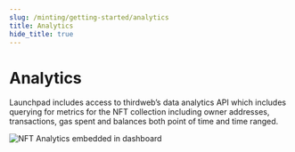 ```yaml
---
slug: /minting/getting-started/analytics
title: Analytics
hide_title: true
---
```


# Analytics

Launchpad includes access to thirdweb’s data analytics API which includes querying for metrics for the NFT collection including owner addresses, transactions, gas spent and balances both point of time and time ranged.

![NFT Analytics embedded in dashboard](../assets/analytics.png)
